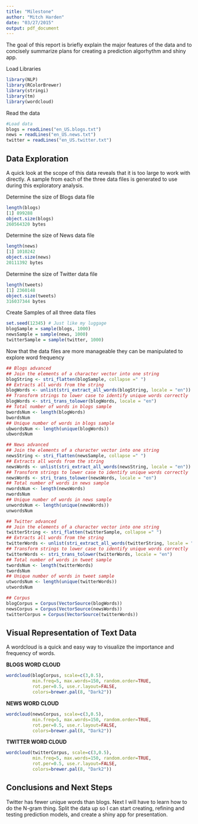 ```yaml
---
title: "Milestone"
author: "Mitch Harden"
date: "03/27/2015"
output: pdf_document
---
```


The goal of this report is briefly explain the major features of the data and to concisely summarize plans for creating a prediction algorhythm and shiny app. 


Load Libraries

```r
library(NLP)
library(RColorBrewer)
library(stringi)
library(tm)
library(wordcloud)
```

Read the data

```r
#Load data
blogs = readLines("en_US.blogs.txt")
news = readLines("en_US.news.txt")
twitter = readLines("en_US.twitter.txt")
```

Data Exploration
----------------

A quick look at the scope of this data reveals that it is too large to work with directly. A sample from each of the three data files is generated to use during this exploratory analysis.

Determine the size of Blogs data file
```r
length(blogs)
[1] 899288
object.size(blogs)
260564320 bytes
```

Determine the size of News data file
```r
length(news)
[1] 1010242
object.size(news)
20111392 bytes
```

Determine the size of Twitter data file
```r
length(tweets)
[1] 2360148
object.size(tweets)
316037344 bytes
```

Create Samples of all three data files
```r
set.seed(12345) # Just like my luggage
blogSample = sample(blogs, 1000)
newsSample = sample(news, 1000)
twitterSample = sample(twitter, 1000)
```

Now that the data files are more manageable they can be manipulated to explore word frequency
```r
## Blogs advanced
## Join the elements of a character vector into one string
blogString <- stri_flatten(blogSample, collapse =" ")
## Extracts all words from the string
blogWords <- unlist(stri_extract_all_words(blogString, locale = "en"))
## Transform strings to lower case to identify unique words correctly
blogWords <- stri_trans_tolower(blogWords, locale = "en")
## Total number of words in blogs sample
bwordsNum <- length(blogWords)
bwordsNum
## Unique number of words in blogs sample
ubwordsNum <- length(unique(blogWords))
ubwordsNum

## News advanced
## Join the elements of a character vector into one string
newsString <- stri_flatten(newsSample, collapse =" ")
## Extracts all words from the string
newsWords <- unlist(stri_extract_all_words(newsString, locale = "en"))
## Transform strings to lower case to identify unique words correctly
newsWords <- stri_trans_tolower(newsWords, locale = "en")
## Total number of words in news sample
nwordsNum <- length(newsWords)
nwordsNum
## Unique number of words in news sample
unwordsNum <- length(unique(newsWords))
unwordsNum

## Twitter advanced
## Join the elements of a character vector into one string
twitterString <- stri_flatten(twitterSample, collapse =" ")
## Extracts all words from the string
twitterWords <- unlist(stri_extract_all_words(twitterString, locale = "en"))
## Transform strings to lower case to identify unique words correctly
twitterWords <- stri_trans_tolower(twitterWords, locale = "en")
## Total number of words in tweet sample
twordsNum <- length(twitterWords)
twordsNum
## Unique number of words in tweet sample
utwordsNum <- length(unique(twitterWords))
utwordsNum

## Corpus
blogCorpus = Corpus(VectorSource(blogWords))
newsCorpus = Corpus(VectorSource(newsWords))
twitterCorpus = Corpus(VectorSource(twitterWords))
```

Visual Representation of Text Data
----------------------------------

A wordcloud is a quick and easy way to visualize the importance and frequency of words.

**BLOGS WORD CLOUD**

```r
wordcloud(blogCorpus, scale=c(3,0.5),
          min.freq=5, max.words=150, random.order=TRUE,
          rot.per=0.5, use.r.layout=FALSE,
          colors=brewer.pal(8, "Dark2"))
```

**NEWS WORD CLOUD**

```r
wordcloud(newsCorpus, scale=c(3,0.5),
          min.freq=5, max.words=150, random.order=TRUE,
          rot.per=0.5, use.r.layout=FALSE,
          colors=brewer.pal(8, "Dark2"))
```

**TWITTER WORD CLOUD**

```r
wordcloud(twitterCorpus, scale=c(3,0.5),
          min.freq=5, max.words=150, random.order=TRUE,
          rot.per=0.5, use.r.layout=FALSE,
          colors=brewer.pal(8, "Dark2"))
```

Conclusions and Next Steps
-----------
Twitter has fewer unique words than blogs. Next I will have to learn how to do the N-gram thing. Split the data up so I can start creating, refining and testing prediction models, and create a shiny app for presentation.

